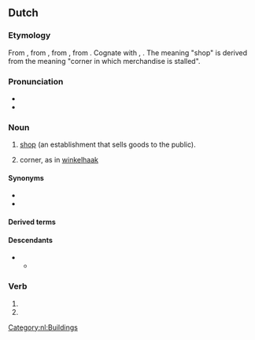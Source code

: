 {{also|Winkel}}
==Dutch==

===Etymology===
From {{inh|nl|dum|winkel||corner}}, from {{inh|nl|odt|winkel}}, from {{inh|nl|gem-pro|*winkilaz}}, from {{der|nl|ine-pro|*weng-||to bend, bow, arch, curve}}. Cognate with {{cog|de|Winkel}}, {{cog|ang|wincel}}. The meaning "shop" is derived from the meaning "corner in which merchandise is stalled".

===Pronunciation===
* {{IPA|/ˈʋɪŋkəl/|lang=nl}}
* {{audio|Nl-winkel.ogg|audio|lang=nl}}

===Noun===
{{nl-noun|m|-s|winkeltje}}

# [[shop]] (an establishment that sells goods to the public).
# {{lb|nl|obsolete}} corner, as in [[winkelhaak]]

====Synonyms====
* {{l|nl|store}}
* {{l|nl|boutique}}

====Derived terms====
{{der3|nl|{{l|nl|ijzerwinkel}}, {{l|nl|ijzerwarenwinkel}}
|platenwinkel
|sportwinkel
|webwinkel
|winkelen
|winkelhaak
}}

====Descendants====
* {{desc|ms|bengkel|bor=1}}
** {{desc|id|bengkel}}

===Verb===
{{head|nl|verb form}}

# {{nl-verb form of|p=1|n=sg|t=pres|m=ind|winkelen}}
# {{nl-verb form of|m=imp|winkelen}}

[[Category:nl:Buildings]]
